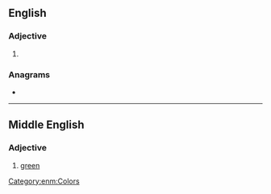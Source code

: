 {{also|Greene}}
==English==

===Adjective===
{{en-adj|er}}

# {{obsolete spelling of|green|lang=en}}

===Anagrams===
* {{anagrams|en|a=eeegnr|renege}}

----

==Middle English==

===Adjective===
{{enm-adj|greener|greenest}}

# [[green]]

[[Category:enm:Colors]]